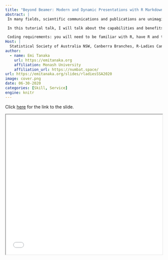 ```yaml
---
title: "Beyond Beamer: Modern and Dynamic Presentations with R Markdown"
abstract: |
 In many fields, scientific communications and publications are unimaginable without LaTeX. LaTeX, built on the TeX typesetting program, allows writing scientific documents with a markup language for structure and styling; capabilities for mathematical typesetting; ability to add cross-references and citations (though BibTeX or otherwise); and customisation through document classes, packages and macros. A particular LaTeX document class widely used for making presentation slides is Beamer. Beamer offers much of the same features as the original LaTeX in addition to special macros handy for presentation purposes and is used often by academics presenting mathematical content. Why then would we want another tool for presentation?

 In this tutorial talk, I will talk about the capabilities and benefits of using R Markdown to make presentation slides based on the `xaringan` R-package. If you have two monitors or an extra laptop/desktop computer, then you are encouraged to try some coding yourself as you follow along with the talk. 

 Coding requirements: you will need to be familiar with R, have R and the xaringan & tidy verse R packages installed. It is preferable that you use RStudio IDE although not required. 
Host: |
  Statistical Society of Australia NSW, Canberra Branches, R-Ladies Canberra, R-Ladies Sydney. 
author:
  - name: Emi Tanaka
    url: https://emitanaka.org
    affiliation: Monash University
    affiliation_url: https://numbat.space/
url: https://emitanaka.org/slides/rladiesSSA2020
image: cover.png
date: 06-30-2020
categories: [Skill, Service]
engine: knitr
---
```



Click [here](`r rmarkdown::metadata$url`) for the link to the slide. 

<iframe src="`r rmarkdown::metadata$url`#2" width="100%" height="450px"></iframe>
